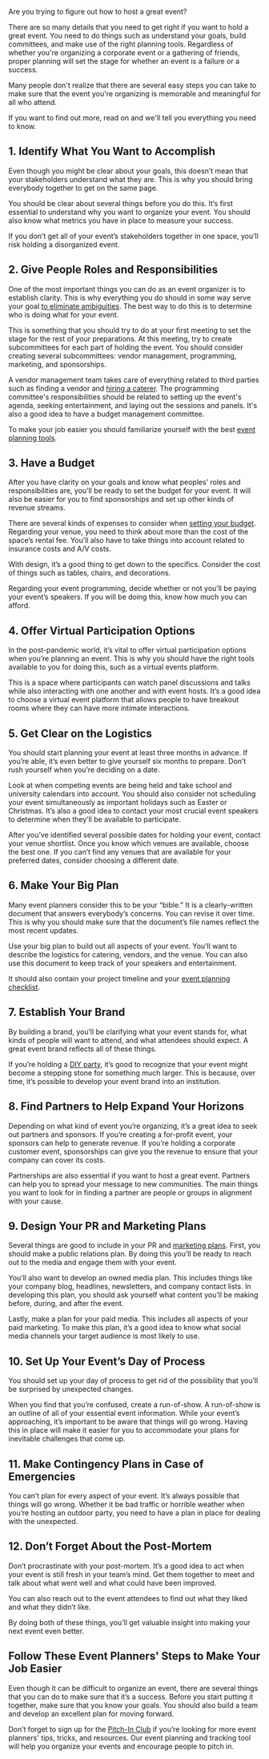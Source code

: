 <BlogImage />
<BlogInfo />

Are you trying to figure out how to host a great event?

There are so many details that you need to get right if you want to hold a great event.
You need to do things such as understand your goals, build committees, and make use of the
right planning tools. Regardless of whether you're organizing a corporate event or a gathering
of friends, proper planning will set the stage for whether an event is a failure or a success.

Many people don't realize that there are several easy steps you can take to make sure that the
event you're organizing is memorable and meaningful for all who attend.

If you want to find out more, read on and we'll tell you everything you need to know.

<MobileAd />

## 1. Identify What You Want to Accomplish

Even though you might be clear about your goals, this doesn’t mean that your stakeholders
understand what they are. This is why you should bring everybody together to get on the same page.

You should be clear about several things before you do this. It’s first essential to understand
why you want to organize your event. You should also know what metrics you have in place to
measure your success.

If you don’t get all of your event’s stakeholders together in one space, you’ll risk holding a
disorganized event.

<MobileAdSquare />
<DesktopAdHoriz />

## 2. Give People Roles and Responsibilities

One of the most important things you can do as an event organizer is to establish clarity.
This is why everything you do should in some way serve your goal
[to eliminate ambiguities](https://thetrainingassociates.com/blog/career-development-skill-ambiguity/).
The best way to do this is to determine who is doing what for your event.

This is something that you should try to do at your first meeting to set the stage for the
rest of your preparations. At this meeting, try to create subcommittees for each part of holding
the event. You should consider creating several subcommittees: vendor management, programming,
marketing, and sponsorships.

A vendor management team takes care of everything related to third parties such as finding a
vendor and [hiring a caterer](https://www.indeed.com/hire/how-to-hire/caterer).
The programming committee's responsibilities should be related to setting up the event's agenda,
seeking entertainment, and laying out the sessions and panels. It's also a good idea to have a
budget management committee.

To make your job easier you should familiarize yourself with the best
[event planning tools](https://pitchinclub.com/blog/top-event-planning-tools).

<MobileAdSquare />

## 3. Have a Budget

After you have clarity on your goals and know what peoples’ roles and responsibilities are,
you’ll be ready to set the budget for your event. It will also be easier for you to find
sponsorships and set up other kinds of revenue streams.

There are several kinds of expenses to consider when
[setting your budget](https://guidebook.com/resources/step-by-step-event-budget-guide/).
Regarding your venue,
you need to think about more than the cost of the space’s rental fee. You’ll also have to take
things into account related to insurance costs and A/V costs.

With design, it’s a good thing to get down to the specifics. Consider the cost of things such as
tables, chairs, and decorations.

Regarding your event programming, decide whether or not you’ll be paying your event’s speakers.
If you will be doing this, know how much you can afford.

<MobileAd />
<DesktopAdHoriz />

## 4. Offer Virtual Participation Options

In the post-pandemic world, it’s vital to offer virtual participation options when you’re
planning an event. This is why you should have the right tools available to you for doing this,
such as a virtual events platform.

This is a space where participants can watch panel discussions and talks while also interacting
with one another and with event hosts. It’s a good idea to choose a virtual event platform that
allows people to have breakout rooms where they can have more intimate interactions.

<MobileAdSquare />

## 5. Get Clear on the Logistics

You should start planning your event at least three months in advance. If you’re able,
it’s even better to give yourself six months to prepare. Don’t rush yourself when you’re
deciding on a date.

Look at when competing events are being held and take school and university calendars
into account. You should also consider not scheduling your event simultaneously as important
holidays such as Easter or Christmas. It’s also a good idea to contact your most crucial
event speakers to determine when they’ll be available to participate.

After you’ve identified several possible dates for holding your event, contact your venue shortlist.
Once you know which venues are available, choose the best one. If you can’t find any venues that
are available for your preferred dates, consider choosing a different date.

<MobileAdSquare />
<DesktopAdSquare />

## 6. Make Your Big Plan

Many event planners consider this to be your “bible.” It is a clearly-written document that answers
everybody’s concerns. You can revise it over time. This is why you should make sure that the document’s file names reflect the most recent updates.

Use your big plan to build out all aspects of your event. You’ll want to describe the logistics
for catering, vendors, and the venue. You can also use this document to keep track of your
speakers and entertainment.

It should also contain your project timeline and your
[event planning checklist](https://pitchinclub.com/blog/six-tips-for-completing-event-planning-checklist).

<MobileAdSquare />

## 7. Establish Your Brand

By building a brand, you’ll be clarifying what your event stands for, what kinds of people
will want to attend, and what attendees should expect. A great event brand reflects all of
these things.

If you’re holding a [DIY party](https://pitchinclub.com/blog/diy-party-planning-like-a-pro),
it’s good to recognize that your event might become a
stepping stone for something much larger. This is because, over time, it’s possible to
develop your event brand into an institution.

<MobileAd />
<DesktopAdHoriz />

## 8. Find Partners to Help Expand Your Horizons

Depending on what kind of event you’re organizing, it’s a great idea to seek out partners
and sponsors. If you’re creating a for-profit event, your sponsors can help to generate revenue.
If you’re holding a corporate customer event, sponsorships can give you the revenue to ensure
that your company can cover its costs.

Partnerships are also essential if you want to host a great event. Partners can help you to
spread your message to new communities. The main things you want to look for in finding a
partner are people or groups in alignment with your cause.

<MobileAdSquare />

## 9. Design Your PR and Marketing Plans

Several things are good to include in your PR and
[marketing plans](https://visme.co/blog/marketing-plan/).
First, you should make a
public relations plan. By doing this you’ll be ready to reach out to the media and engage
them with your event.

You’ll also want to develop an owned media plan. This includes things like your company blog,
headlines, newsletters, and company contact lists. In developing this plan, you should ask
yourself what content you’ll be making before, during, and after the event.

Lastly, make a plan for your paid media. This includes all aspects of your paid marketing.
To make this plan, it’s a good idea to know what social media channels your target audience
is most likely to use.

<MobileAdSquare />
<DesktopAdHoriz />

## 10. Set Up Your Event’s Day of Process

You should set up your day of process to get rid of the possibility that you’ll be
surprised by unexpected changes.

When you find that you’re confused, create a run-of-show. A run-of-show is an outline
of all of your essential event information. While your event’s approaching, it’s
important to be aware that things will go wrong. Having this in place will make it
easier for you to accommodate your plans for inevitable challenges that come up.

<MobileAdSquare />

## 11. Make Contingency Plans in Case of Emergencies

You can’t plan for every aspect of your event. It’s always possible that things will
go wrong. Whether it be bad traffic or horrible weather when you’re hosting an outdoor
party, you need to have a plan in place for dealing with the unexpected.

<MobileAd />
<DesktopAdHoriz />

## 12. Don’t Forget About the Post-Mortem

Don’t procrastinate with your post-mortem. It’s a good idea to act when your event
is still fresh in your team’s mind. Get them together to meet and talk about what
went well and what could have been improved.

You can also reach out to the event attendees to find out what they liked and what
they didn’t like.

By doing both of these things, you’ll get valuable insight into making your next
event even better.

<MobileAdSquare />

## Follow These Event Planners' Steps to Make Your Job Easier

Even though it can be difficult to organize an event, there are several things that
you can do to make sure that it’s a success. Before you start putting it together,
make sure that you know your goals. You should also build a team and develop an excellent
plan for moving forward.

Don’t forget to sign up for the
[Pitch-In Club](https://pitchinclub.com/signup)
if you’re looking for more event planners' tips,
tricks, and resources. Our event planning and tracking tool will help you organize your events
and encourage people to pitch in.

<MobileAdSquare />
<MobileAd />

<DesktopAdSquare />

